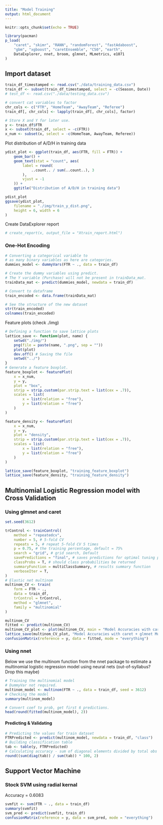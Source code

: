 ```yaml
---
title: "Model Training"
output: html_document
---
```


```r
knitr::opts_chunk$set(echo = TRUE)
```

```r
library(pacman)
p_load(
    "caret", "skimr", "RANN", "randomForest", "fastAdaboost",
    "gbm", "xgboost", "caretEnsemble", "C50", "earth",
    DataExplorer, nnet, broom, glmnet, MLmetrics, e1071
)
```

## Import dataset
```r
train_df_timestamped <- read.csv("./data/training_data.csv")
train_df <- subset(train_df_timestamped, select = -c(Season, Date))
# test_df <- read.csv("./data/testing_data.csv")

# convert cat variables to factor
chr_cols <- c("FTR", "HomeTeam", "AwayTeam", "Referee")
train_df[, chr_cols] <- lapply(train_df[, chr_cols], factor)

# Store X and Y for later use.
y <- train_df$FTR
x <- subset(train_df, select = -c(FTR))
x_num <- subset(x, select = -c(HomeTeam, AwayTeam, Referee))
```

Plot distribution of A/D/H in training data
```r
ydist_plot <- ggplot(train_df, aes(FTR, fill = FTR)) +
    geom_bar() +
    geom_text(stat = "count", aes(
        label = round(
            ..count.. / sum(..count..), 3
        ),
        vjust = -1
    )) +
    ggtitle("Distribution of A/D/H in training data")

ydist_plot
ggsave(ydist_plot,
    filename = "./img/train_y_dist.png",
    height = 6, width = 6
)
```

Create DataExplorer report 
```r
# create_report(x, output_file = "Xtrain_report.html")
```
### One-Hot Encoding
```r
# Converting a categorical variable to
# as many binary variables as here are categories.
dummies_model <- dummyVars(FTR ~ ., data = train_df)

# Create the dummy variables using predict.
# The Y variable (Purchase) will not be present in trainData_mat.
trainData_mat <- predict(dummies_model, newdata = train_df)

# Convert to dataframe
train_encoded <- data.frame(trainData_mat)

# See the structure of the new dataset
str(train_encoded)
colnames(train_encoded)
```



Feature plots (check ./img)
```r
# Defining a function to save lattice plots
lattice_save <- function(plot, name) {
    setwd("./img/")
    png(file = paste(name, ".png", sep = ""))
    plot(plot)
    dev.off() # Saving the file
    setwd("../")
}
# Generate a feature boxplot.
feature_boxplot <- featurePlot(
    x = x_num,
    y = y,
    plot = "box",
    strip = strip.custom(par.strip.text = list(cex = .7)),
    scales = list(
        x = list(relation = "free"),
        y = list(relation = "free")
    )
)

feature_density <- featurePlot(
    x = x_num,
    y = y,
    plot = "density",
    strip = strip.custom(par.strip.text = list(cex = .7)),
    scales = list(
        x = list(relation = "free"),
        y = list(relation = "free")
    )
)

lattice_save(feature_boxplot, "training_feature_boxplot")
lattice_save(feature_density, "training_feature_density")
```

## Multinomial Logistic Regression model with Cross Validation
### Using glmnet and caret
```r
set.seed(3612)

trControl <- trainControl(
    method = "repeatedcv",
    number = 5, # 5-fold CV
    repeats = 5, # repeat 5-fold CV 5 times
    p = 0.75, # the training percentage, default = 75%
    search = "grid", # grid search, Default
    savePredictions = "final", # saves predictions for optimal tuning parameter
    classProbs = T, # should class probabilities be returned
    summaryFunction = multiClassSummary, # results summary function
    verboseIter = T,
)
# Elastic net multinom
multinom_CV <- train(
    form = FTR ~ .,
    data = train_df,
    trControl = trControl,
    method = "glmnet",
    family = "multinomial"
)

multinom_CV
fitted <- predict(multinom_CV)
multinom_CV_plot <- plot(multinom_CV, main = "Model Accuracies with caret + glmnet Multinom")
lattice_save(multinom_CV_plot, "Model Accuracies with caret + glmnet Multinom")
confusionMatrix(reference = y, data = fitted, mode = "everything")
```

### Using nnet

Below we use the multinom function from the nnet package to estimate a 
multinomial logistic regression model using neural nets 
(out-of-syllabus? Drop this maybe)

```r
# Training the multinomial model
# DummyVar not required.
multinom_model <- multinom(FTR ~ ., data = train_df, seed = 3612)
# Checking the model
summary(multinom_model)

# Convert coef to prob, get first 6 predictions.
head(round(fitted(multinom_model), 2))
```

#### Predicting & Validating

```r
# Predicting the values for train dataset
FTRPredicted <- predict(multinom_model, newdata = train_df, "class")
# Building classification table
tab <- table(y, FTRPredicted)
# Calculating accuracy - sum of diagonal elements divided by total obs
round((sum(diag(tab)) / sum(tab)) * 100, 2)
```



## Support Vector Machine

### Stock SVM using radial kernal
Accuracy = 0.6083
```r
svmfit <- svm(FTR ~ ., data = train_df)
summary(svmfit)
svm_pred <- predict(svmfit, train_df)
confusionMatrix(reference = y, data = svm_pred, mode = "everything")
```
